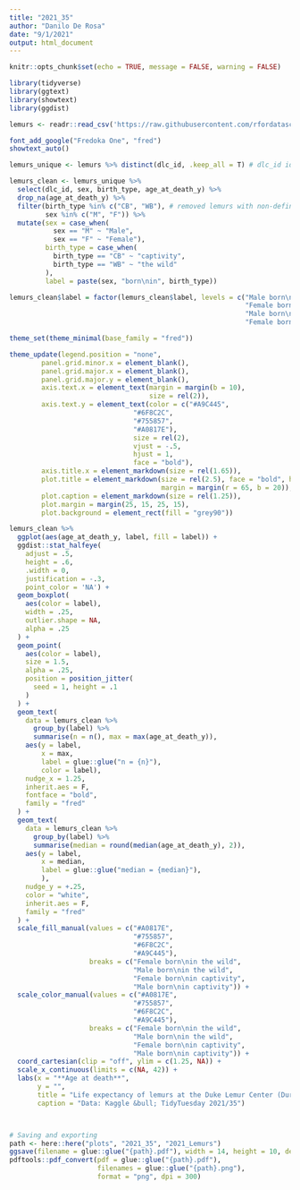 ```yaml
---
title: "2021_35"
author: "Danilo De Rosa"
date: "9/1/2021"
output: html_document
---
```


```r
knitr::opts_chunk$set(echo = TRUE, message = FALSE, warning = FALSE)
```


```r
library(tidyverse)
library(ggtext)
library(showtext)
library(ggdist)

lemurs <- readr::read_csv('https://raw.githubusercontent.com/rfordatascience/tidytuesday/master/data/2021/2021-08-24/lemur_data.csv')

font_add_google("Fredoka One", "fred")
showtext_auto()
```

```r
lemurs_unique <- lemurs %>% distinct(dlc_id, .keep_all = T) # dlc_id identifies a single lemur

lemurs_clean <- lemurs_unique %>% 
  select(dlc_id, sex, birth_type, age_at_death_y) %>% 
  drop_na(age_at_death_y) %>% 
  filter(birth_type %in% c("CB", "WB"), # removed lemurs with non-defined birth-place
         sex %in% c("M", "F")) %>% 
  mutate(sex = case_when(
           sex == "M" ~ "Male",
           sex == "F" ~ "Female"),
         birth_type = case_when(
           birth_type == "CB" ~ "captivity",
           birth_type == "WB" ~ "the wild"
         ),
         label = paste(sex, "born\nin", birth_type))

lemurs_clean$label = factor(lemurs_clean$label, levels = c("Male born\nin captivity",
                                                           "Female born\nin captivity",
                                                           "Male born\nin the wild",
                                                           "Female born\nin the wild"))
```

```r

theme_set(theme_minimal(base_family = "fred")) 

theme_update(legend.position = "none",
        panel.grid.minor.x = element_blank(),
        panel.grid.major.x = element_blank(),
        panel.grid.major.y = element_blank(),
        axis.text.x = element_text(margin = margin(b = 10),
                                   size = rel(2)),
        axis.text.y = element_text(color = c("#A9C445",
                               "#6F8C2C",
                               "#755857",
                               "#A0817E"),
                               size = rel(2),
                               vjust = -.5,
                               hjust = 1, 
                               face = "bold"),
        axis.title.x = element_markdown(size = rel(1.65)),
        plot.title = element_markdown(size = rel(2.5), face = "bold", hjust = .5,
                                      margin = margin(r = 65, b = 20)),
        plot.caption = element_markdown(size = rel(1.25)),
        plot.margin = margin(25, 15, 25, 15),
        plot.background = element_rect(fill = "grey90"))

lemurs_clean %>% 
  ggplot(aes(age_at_death_y, label, fill = label)) +
  ggdist::stat_halfeye(
    adjust = .5, 
    height = .6,
    .width = 0, 
    justification = -.3,
    point_color = 'NA') + 
  geom_boxplot(
    aes(color = label),
    width = .25, 
    outlier.shape = NA,
    alpha = .25
  ) +
  geom_point(
    aes(color = label),
    size = 1.5,
    alpha = .25,
    position = position_jitter(
      seed = 1, height = .1
    )
  ) +
  geom_text(
    data = lemurs_clean %>% 
      group_by(label) %>% 
      summarise(n = n(), max = max(age_at_death_y)),
    aes(y = label, 
        x = max, 
        label = glue::glue("n = {n}"),
        color = label),
    nudge_x = 1.25,
    inherit.aes = F,
    fontface = "bold",
    family = "fred"
  ) +
  geom_text(
    data = lemurs_clean %>% 
      group_by(label) %>% 
      summarise(median = round(median(age_at_death_y), 2)),
    aes(y = label, 
        x = median, 
        label = glue::glue("median = {median}"),
        ),
    nudge_y = +.25,
    color = "white",
    inherit.aes = F,
    family = "fred"
  ) +
  scale_fill_manual(values = c("#A0817E",
                               "#755857",
                               "#6F8C2C",
                               "#A9C445"),
                    breaks = c("Female born\nin the wild",
                               "Male born\nin the wild",
                               "Female born\nin captivity",
                               "Male born\nin captivity")) +
  scale_color_manual(values = c("#A0817E",
                               "#755857",
                               "#6F8C2C",
                               "#A9C445"),
                    breaks = c("Female born\nin the wild",
                               "Male born\nin the wild",
                               "Female born\nin captivity",
                               "Male born\nin captivity")) +
  coord_cartesian(clip = "off", ylim = c(1.25, NA)) +
  scale_x_continuous(limits = c(NA, 42)) +
  labs(x = "**Age at death**", 
       y = "",
       title = "Life expectancy of lemurs at the Duke Lemur Center (Durham, NC)",
       caption = "Data: Kaggle &bull; TidyTuesday 2021/35")



# Saving and exporting 
path <- here::here("plots", "2021_35", "2021_Lemurs")
ggsave(filename = glue::glue("{path}.pdf"), width = 14, height = 10, device = cairo_pdf)
pdftools::pdf_convert(pdf = glue::glue("{path}.pdf"),
                      filenames = glue::glue("{path}.png"),
                      format = "png", dpi = 300)




```

